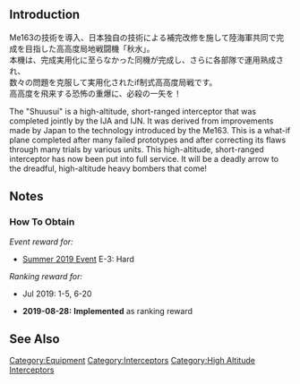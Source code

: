 {{EquipmentInfo|352}}

==Introduction==
Me163の技術を導入、日本独自の技術による補完改修を施して陸海軍共同で完成を目指した高高度局地戦闘機「秋水」。<br>
本機は、完成実用化に至らなかった同機が完成し、さらに各部隊で運用熟成され、<br>
数々の問題を克服して実用化されたif制式高高度局戦です。<br>
高高度を飛来する恐怖の重爆に、必殺の一矢を！

The "Shuusui" is a high-altitude, short-ranged interceptor that was completed jointly by the IJA and IJN. It was derived from improvements made by Japan to the technology introduced by the Me163.
This is a what-if plane completed after many failed prototypes and after correcting its flaws through many trials by various units. This high-altitude, short-ranged interceptor has now been put into full service.
It will be a deadly arrow to the dreadful, high-altitude heavy bombers that come!

==Notes==
<div class="mw-collapsible"><h3>How To Obtain</h3>
<div class="mw-collapsible-content">
''Event reward for:''
* [[Summer 2019 Event]] E-3: Hard

''Ranking reward for:''
* Jul 2019: 1-5, 6-20

</div></div>


<div class="mw-collapsible><h3>Updates History</h3>
<div class="mw-collapsible-content>
* '''2019-08-28:''' '''Implemented''' as ranking reward
</div></div>

==See Also==
{{Equipmentlist}}
[[Category:Equipment]]
[[Category:Interceptors]]
[[Category:High Altitude Interceptors]]